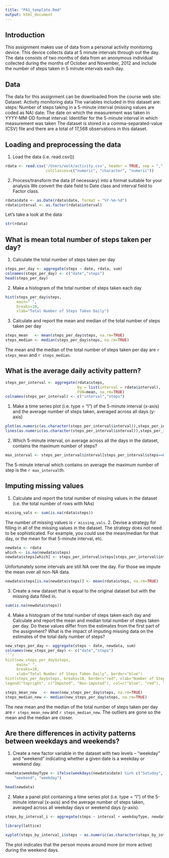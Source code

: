 ```yaml
---
title: "PA1_template.Rmd"
output: html_document
---
```

## Introduction
This assignment makes use of data from a personal activity monitoring device. This device collects data at 5 minute intervals through out the day. The data consists of two months of data from an anonymous individual collected during the months of October and November, 2012 and include the number of steps taken in 5 minute intervals each day.

## Data
The data for this assignment can be downloaded from the course web site:
Dataset: Activity monitoring data
The variables included in this dataset are:
steps: Number of steps taking in a 5-minute interval (missing values are coded as NA)
date: The date on which the measurement was taken in YYYY-MM-DD format
interval: Identifier for the 5-minute interval in which measurement was taken
The dataset is stored in a comma-separated-value (CSV) file and there are a total of 17,568 observations in this dataset.

## Loading and preprocessing the data
1. Load the data (i.e. read.csv())

```r
rdata <- read.csv('/Users/wolk/activity.csv', header = TRUE, sep = ",",
                  colClasses=c("numeric", "character", "numeric"))
```
2. Process/transform the data (if necessary) into a format suitable for your analysis
We convert the date field to Date class and interval field to Factor class.
```r
rdata$date <- as.Date(rdata$date, format = "%Y-%m-%d")
rdata$interval <- as.factor(rdata$interval)
```
Let's take a look at the data
```r
str(rdata)
```
## What is mean total number of steps taken per day?
1. Calculate the total number of steps taken per day
```r
steps_per_day <- aggregate(steps ~ date, rdata, sum)
colnames(steps_per_day) <- c("date","steps")
head(steps_per_day)
```
2. Make a histogram of the total number of steps taken each day
```r
hist(steps_per_day$steps, 
     main=" ",
     breaks=10,
     xlab="Total Number of Steps Taken Daily")
```

3. Calculate and report the mean and median of the total number of steps taken per day
```r
steps_mean   <- mean(steps_per_day$steps, na.rm=TRUE)
steps_median <- median(steps_per_day$steps, na.rm=TRUE)
```
The mean and the median of the total number of steps taken per day are `r steps_mean` and `r steps_median`.

## What is the average daily activity pattern?
```r
steps_per_interval <- aggregate(rdata$steps, 
                                by = list(interval = rdata$interval),
                                FUN=mean, na.rm=TRUE)
colnames(steps_per_interval) <- c("interval","steps")
```
1. Make a time series plot (i.e. type = "l") of the 5-minute interval (x-axis) and the average number of steps taken, averaged across all days (y-axis)
```r
plot(as.numeric(as.character(steps_per_interval$interval)),steps_per_interval$steps, type="l", xlab="Interval", ylab="Number of Steps",main="Average Number of Steps per Day by Interval")
lines(as.numeric(as.character(steps_per_interval$interval)),steps_per_interval$steps, type="l")
```

2. Which 5-minute interval, on average across all the days in the dataset, contains the maximum number of steps?
```r
max_interval <- steps_per_interval$interval[steps_per_interval$steps==max(steps_per_interval$steps)]
```
The 5-minute interval which contains on average the maximum number of step is the `r max_interval`th.

## Imputing missing values
1. Calculate and report the total number of missing values in the dataset (i.e. the total number of rows with NAs)
```r
missing_vals <- sum(is.na(rdata$steps))
```
The number of missing values is `r missing_vals`.
2. Devise a strategy for filling in all of the missing values in the dataset. The strategy does not need to be sophisticated. For example, you could use the mean/median for that day, or the mean for that 5-minute interval, etc.
```r
newdata <- rdata
which <- is.na(newdata$steps)
newdata$steps[which] <- steps_per_interval$steps[steps_per_interval$interval == newdata$interval[which]]
```
Unfortunately some intervals are still NA over the day. For those we impute the mean over all non-NA data.
```r
newdata$steps[is.na(newdata$steps)] <- mean(rdata$steps, na.rm=TRUE)
```
3. Create a new dataset that is equal to the original dataset but with the missing data filled in.
```r
sum(is.na(newdata$steps))
```
4. Make a histogram of the total number of steps taken each day and Calculate and report the mean and median total number of steps taken per day. Do these values differ from the estimates from the first part of the assignment? What is the impact of imputing missing data on the estimates of the total daily number of steps?

```r
new_steps_per_day <- aggregate(steps ~ date, newdata, sum)
colnames(new_steps_per_day) <- c("date","steps")
```r
hist(new_steps_per_day$steps, 
     main=" ",
     breaks=10,
     xlab="Total Number of Steps Taken Daily", border="blue")
hist(steps_per_day$steps, breaks=10, border="red", xlab="Number of Steps", add=T)
legend("topright", c("Imputed", "Non-imputed"), col=c("blue", "red"), lwd=10)
```
```r
steps_mean_new   <- mean(new_steps_per_day$steps, na.rm=TRUE)
steps_median_new <- median(new_steps_per_day$steps, na.rm=TRUE)
```
The new mean and the median of the total number of steps taken per day are `r steps_mean_new` and `r steps_median_new`. The outliers are gone so the mean and the median are closer.

## Are there differences in activity patterns between weekdays and weekends?
1. Create a new factor variable in the dataset with two levels – “weekday” and “weekend” indicating whether a given date is a weekday or weekend day.
```r
newdata$weekdayType <- ifelse(weekdays(newdata$date) %in% c("Satuday", "Sunday"), 
    "weekend", "weekday")

head(newdata)
```
2. Make a panel plot containing a time series plot (i.e. type = "l") of the 5-minute interval (x-axis) and the average number of steps taken, averaged across all weekday days or weekend days (y-axis).
```r
steps_by_interval_i <- aggregate(steps ~ interval + weekdayType, newdata, mean)

library(lattice)

xyplot(steps_by_interval_i$steps ~ as.numeric(as.character(steps_by_interval_i$interval))|steps_by_interval_i$weekdayType, main="Average Steps per Day by Interval",xlab="Interval", ylab="Steps",layout=c(1,2), type="l")
```

The plot indicates that the person moves around more (or more active) during the weekend days.
